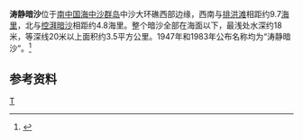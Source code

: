 {{Infobox Islands
| plural = yes
| name             =涛静暗沙
| image name       = 
| image caption    = 
| image size       = 
| locator map      = {{Location map|South China Sea|lat=15.683333|long=113.9|central|300px}}
| map_custom       = yes
| native name      = 
| native name link = 
| other_names         = 
| location         = [[南中国海|南中国海]]
| coordinates      = {{Coord|15|41|N|113|54|E|display=inline,title}}
| archipelago      = [[中沙群岛|中沙群岛]]
| total islands    = 
| major islands    = 
| area             =
| length           =
| width            =
| coastline        =
| highest mount    = 
| elevation        = 
| country                          = China
| country admin divisions title   =
| country admin divisions         =
| population       = 
| population as of = 
| density          = 
| ethnic groups    = 
| additional info  =
}} 
'''涛静暗沙'''位于[[南中国海|南中国海]][[中沙群岛|中沙群岛]]中沙大环礁西部边缘，西南与[[排洪滩|排洪滩]]相距约9.7[[海里|海里]]，北与[[控湃暗沙|控湃暗沙]]相距约4.8海里。整个暗沙全部在海面以下，最浅处水深约18米，等深线20米以上面积约3.5平方公里。1947年和1983年公布名称均为“涛静暗沙”。<ref>{{cite book zh |author=广东省地名委员会 |title=《南海诸岛地名资料汇编》 |format=M |edition=1 |location=广州 |publisher=广东省地图出版社 |date=1988 |pages=188|id= ISBN 80522-023-9}}</ref>

==参考资料==
{{reflist}}

{{有争议的地区小作品}}
{{South China Sea Islands}}

[[Category:中沙群岛|T]]